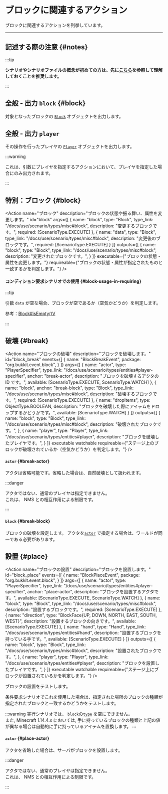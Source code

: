 
# ブロックに関連するアクション

ブロックに関連するアクションを列挙しています。

---

## 記述する際の注意 {#notes}

:::tip

**シナリオやシナリオファイルの概念が初めての方は、先に[こちら](/docs/use/scenario)を参照して理解しておくことを推奨します。**

:::

<BelowDocument docId="use/scenario/scenario-file"
               label="シナリオファイルを記述する際の注意"
               anchor="notes"
/>

## 全般 - 出力 `block` {#block}

対象となったブロックの [`Block`](/docs/use/scenario/types/misc#block) オブジェクトを出力します。

## 全般 - 出力 `player`

その操作を行ったプレイヤの [`Player`](/docs/use/scenario/types/entities#player) オブジェクトを出力します。

:::warning

これは、引数にプレイヤを指定するアクションにおいて、プレイヤを指定した場合にのみ出力されます。

:::

## 特別：ブロック {#block}

<Action
  name="ブロック"
  description="ブロックの状態や振る舞い、属性を変更します。"
  id="block"
  args={[
    {
      name: "block",
      type: "Block",
      type_link: "/docs/use/scenario/types/misc#block",
      description: "変更するブロックです。",
      required: [ScenarioType.EXECUTE]
    },
    {
      name: "data",
      type: "Block",
      type_link: "/docs/use/scenario/types/misc#block",
      description: "変更後のブロックです。",
      required: [ScenarioType.EXECUTE]
    }
  ]}
  outputs={[
    {
      name: "block",
      type: "Block",
      type_link: "/docs/use/scenario/types/misc#block",
      description: "変更されたブロックです。",
    }
  ]}
  executable={"ブロックの状態・属性を変更します。"}
  requireable={"ブロックの状態・属性が指定されたものと一致するかを判定します。"}
/>

#### コンディション要求シナリオでの使用 {#block-usage-in-requiring}

:::tip

引数 `data` が空な場合、ブロックが空であるか（空気かどうか）を判定します。

参考：[Block#isEmpty()V](https://jd.papermc.io/paper/1.16/org/bukkit/block/Block.html#isEmpty--)

:::

## 破壊 {#break}

<Action name="ブロックの破壊"
        description="ブロックを破壊します。"
        id="block_break"
        events={[
          {
            name: "BlockBreakEvent",
            package: "org.bukkit.event.block",
          }
        ]}
        args={[
          {
            name: "actor",
            type: "PlayerSpecifier",
            type_link: "/docs/use/scenario/types/entities#player-specifier",
            anchor: "break-actor",
            description: "ブロックを破壊するアクタの ID です。",
            available: [ScenarioType.EXECUTE, ScenarioType.WATCH]
          },
          {
            name: "block",
            anchor: "break-block",
            type: "Block",
            type_link: "/docs/use/scenario/types/misc#block",
            description: "破壊するブロックです。",
            required: [ScenarioType.EXECUTE]
          },
          {
            name: "dropItems",
            type: ObjectType.BOOLEAN,
            description: "ブロックを破壊した際にアイテムをドロップするかどうかです。",
            available: [ScenarioType.WATCH]
          }
        ]}
        outputs={[
          {
            name: "block",
            type: "Block",
            type_link: "/docs/use/scenario/types/misc#block",
            description: "破壊されたブロックです。",
          },
          {
            name: "player",
            type: "Player",
            type_link: "/docs/use/scenario/types/entities#player",
            description: "ブロックを破壊したプレイヤです。",
          }
        ]}
        executable watchable
        requireable={"ステージ上のブロックが破壊されているか（空気かどうか）を判定します。"}
/>

#### `actor` {#break-actor}

アクタは省略可能です。省略した場合は、自然破壊として扱われます。

:::danger

アクタではない、通常のプレイヤは指定できません。  
これは、 NMS との相互作用による制限です。

:::

#### `block` {#break-block}

ブロックの破壊を設定します。
アクタを[`actor`](#break-actor) で指定する場合は、ワールドが同一である必要があります。

## 設置 {#place}

<Action name="ブロックの設置"
        description="ブロックを設置します。"
        id="block_place"
        events={[
          {
            name: "BlockPlaceEvent",
            package: "org.bukkit.event.block",
          }
        ]}
        args={[
          {
            name: "actor",
            type: "PlayerSpecifier",
            type_link: "/docs/use/scenario/types/entities#player-specifier",
            anchor: "place-actor",
            description: "ブロックを設置するアクタです。",
            available: [ScenarioType.EXECUTE, ScenarioType.WATCH]
          },
          {
            name: "block",
            type: "Block",
            type_link: "/docs/use/scenario/types/misc#block",
            description: "設置するブロックです。",
            required: [ScenarioType.EXECUTE]
          },
          {
            name: "direction",
            type: "BlockFace{UP, DOWN, NORTH, EAST, SOUTH, WEST}",
            description: "設置するブロックの向きです。",
            available: [ScenarioType.EXECUTE]
          },
          {
            name: "hand",
            type: "Hand",
            type_link: "/docs/use/scenario/types/entities#hand",
            description: "設置するブロックを持っている手です。",
            available: [ScenarioType.EXECUTE]
          }
        ]}
        outputs={[
          {
            name: "block",
            type: "Block",
            type_link: "/docs/use/scenario/types/misc#block",
            description: "設置されたブロックです。",
          },
          {
            name: "player",
            type: "Player",
            type_link: "/docs/use/scenario/types/entities#player",
            description: "ブロックを設置したプレイヤです。",
          }
        ]}
        executable watchable
        requireable={"ステージ上にブロックが設置されているかを判定します。"}
/>

ブロックの設置をテストします。

条件要求シナリオでこれを使用した場合は、指定された場所のブロックの種類が指定されたブロックと一致するかどうかをテストします。

:::warning
実行シナリオでは、 `block`の[`type`](/docs/use/scenario/types/misc#block) を空にできません。  
また, Minecraft 1.14.4.x においては, 手に持っているブロックの種類と上記の値が異なる場合は自動的に手に持っているアイテムを置換します。
:::

#### `actor` {#place-actor}

アクタを省略した場合は、サーバがブロックを設置します。

:::danger

アクタではない、通常のプレイヤは指定できません。  
これは、 NMS との相互作用による制限です。

:::

